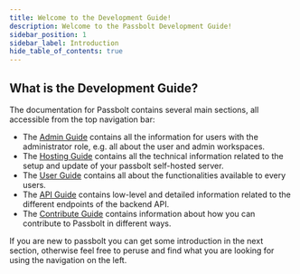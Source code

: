 ```yaml
---
title: Welcome to the Development Guide!
description: Welcome to the Passbolt Development Guide!
sidebar_position: 1
sidebar_label: Introduction
hide_table_of_contents: true
---
```


## What is the Development Guide?

The documentation for Passbolt contains several main sections, all accessible from the top navigation bar:
- The [Admin Guide](/docs/admin/) contains all the information for users with the administrator role, e.g. all about the user and admin workspaces.
- The [Hosting Guide](/docs/hosting/) contains all the technical information related to the setup and update of your passbolt self-hosted server.
- The [User Guide](/docs/user/) contains all about the functionalities available to every users.
- The [API Guide](/docs/api/) contains low-level and detailed information related to the different endpoints of the backend API.
- The [Contribute Guide](/docs/contribute/) contains information about how you can contribute to Passbolt in different ways.

If you are new to passbolt you can get some introduction in the next section, otherwise feel free to peruse and find
 what you are looking for using the navigation on the left.